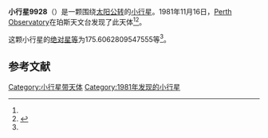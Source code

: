 {{Infobox planet
| bgcolour = #FFFFC0
| name = 9928
| symbol = 
| image = 
| caption = 
| discovery = yes
| discovery_ref = 
| discoverer = [[Perth_Observatory|Perth Observatory]]
| discovery_site = [[珀斯天文台|珀斯天文台]] 
| discovered = 1981年11月16日
| designations = yes
| mp_name = 
| named_after = 
| alt_names = 1981 WE9/ 1971 TJ1 / 1993 FC43
| mp_category = [[主带小行星|主带小行星]]
| orbit_ref = <ref name="a">[http://ssd.jpl.nasa.gov/sbdb.cgi?sstr=9928 9928] {{Wayback|url=http://ssd.jpl.nasa.gov/sbdb.cgi?sstr=9928 |date=20210723184507 }}，小行星數據庫瀏覽器（JPL Small-Body Database Browser）－[[美国国家航空航天局|美国国家航空航天局]]喷气推进实验室</ref>
| epoch = 2456400.5 (2013年4月18日更新)
| aphelion = {{convert|2.610039741038022|AU|km|3|abbr=on|lk=out}}
| perihelion = {{convert|1.824692644041569|AU|km|3|abbr=on}}
| semimajor = {{convert|2.217366192539795|AU|km|3|abbr=on}}
| eccentricity = 0.177090076
| period = 1206.020137 [[日|日]]<br />3.3[[儒略年|儒略年]]
| avg_speed = 
| inclination = 2.843796572475581
| asc_node = 179.4867664237348
| mean_anomaly = 
| arg_peri = 175.6062809547555
| satellites = 
| physical_characteristics = yes
| dimensions = 
| mass = 
| density = 
| surface_grav = 
| escape_velocity = 
| sidereal_day = 
| axial_tilt = 
| pole_ecliptic_lat = 
| pole_ecliptic_lon = 
| albedo = 
| temperatures= 
| temp_name1 = 
| mean_temp_1 = 
| max_temp_1 = 
| temp_name2 = 
| max_temp_2 = 
| spectral_type = 
| abs_magnitude = 175.6062809547555
}}

'''小行星9928'''（{{lang-en|9928}}）是一颗围绕[[太阳|太阳]][[公转|公转]]的[[小行星|小行星]]。1981年11月16日，[[Perth_Observatory|Perth Observatory]]在珀斯天文台发现了此天体<ref name="a" /><ref>{{cite news|title=小行星列表|url=http://cfa-www.harvard.edu/iau/lists/NumberedMPs.txt|accessdate=2013-07-08|newspaper=哈佛大学|archive-date=2008-05-17|archive-url=https://web.archive.org/web/20080517010638/http://cfa-www.harvard.edu/iau/lists/NumberedMPs.txt|dead-url=no}}</ref>。

这颗小行星的[[绝对星等|绝对星等]]为175.6062809547555等<ref name="a" />。

==参考文献==
{{reflist}}
{{Minor Planet Number|[[小行星9927|小行星9927]]|[[小行星9929|小行星9929]]}}

{{小天体}}

[[Category:小行星带天体|Category:小行星带天体]]
[[Category:1981年发现的小行星|Category:1981年发现的小行星]]

{{asteroid-stub}}